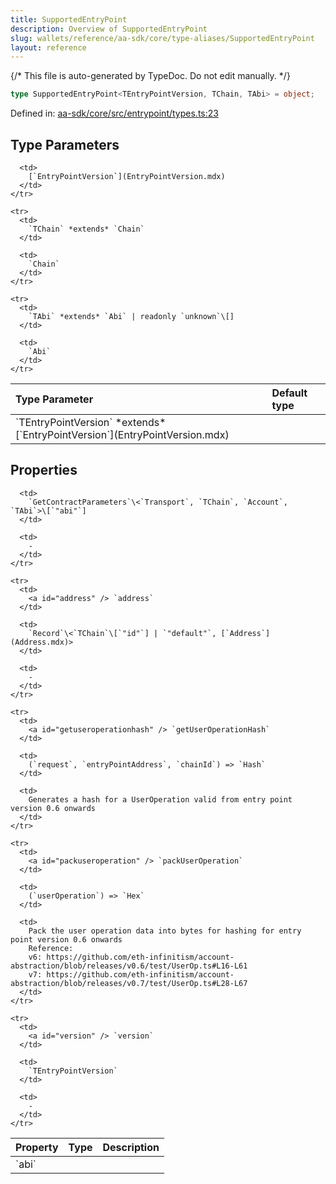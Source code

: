 ```yaml
---
title: SupportedEntryPoint
description: Overview of SupportedEntryPoint
slug: wallets/reference/aa-sdk/core/type-aliases/SupportedEntryPoint
layout: reference
---
```


{/* This file is auto-generated by TypeDoc. Do not edit manually. */}

```ts
type SupportedEntryPoint<TEntryPointVersion, TChain, TAbi> = object;
```

Defined in: [aa-sdk/core/src/entrypoint/types.ts:23](https://github.com/alchemyplatform/aa-sdk/blob/0cc60e9f694c242d91befdaa2f26cdec3ee389c5/aa-sdk/core/src/entrypoint/types.ts#L23)

## Type Parameters

<table>
  <thead>
    <tr>
      <th align="left">Type Parameter</th>
      <th align="left">Default type</th>
    </tr>
  </thead>

  <tbody>
    <tr>
      <td>
        `TEntryPointVersion` *extends* [`EntryPointVersion`](EntryPointVersion.mdx)
      </td>

      <td>
        [`EntryPointVersion`](EntryPointVersion.mdx)
      </td>
    </tr>

    <tr>
      <td>
        `TChain` *extends* `Chain`
      </td>

      <td>
        `Chain`
      </td>
    </tr>

    <tr>
      <td>
        `TAbi` *extends* `Abi` | readonly `unknown`\[]
      </td>

      <td>
        `Abi`
      </td>
    </tr>

  </tbody>
</table>

## Properties

<table>
  <thead>
    <tr>
      <th align="left">Property</th>
      <th align="left">Type</th>
      <th align="left">Description</th>
    </tr>
  </thead>

  <tbody>
    <tr>
      <td>
        <a id="abi" /> `abi`
      </td>

      <td>
        `GetContractParameters`\<`Transport`, `TChain`, `Account`, `TAbi`>\[`"abi"`]
      </td>

      <td>
        ‐
      </td>
    </tr>

    <tr>
      <td>
        <a id="address" /> `address`
      </td>

      <td>
        `Record`\<`TChain`\[`"id"`] | `"default"`, [`Address`](Address.mdx)>
      </td>

      <td>
        ‐
      </td>
    </tr>

    <tr>
      <td>
        <a id="getuseroperationhash" /> `getUserOperationHash`
      </td>

      <td>
        (`request`, `entryPointAddress`, `chainId`) => `Hash`
      </td>

      <td>
        Generates a hash for a UserOperation valid from entry point version 0.6 onwards
      </td>
    </tr>

    <tr>
      <td>
        <a id="packuseroperation" /> `packUserOperation`
      </td>

      <td>
        (`userOperation`) => `Hex`
      </td>

      <td>
        Pack the user operation data into bytes for hashing for entry point version 0.6 onwards
        Reference:
        v6: https://github.com/eth-infinitism/account-abstraction/blob/releases/v0.6/test/UserOp.ts#L16-L61
        v7: https://github.com/eth-infinitism/account-abstraction/blob/releases/v0.7/test/UserOp.ts#L28-L67
      </td>
    </tr>

    <tr>
      <td>
        <a id="version" /> `version`
      </td>

      <td>
        `TEntryPointVersion`
      </td>

      <td>
        ‐
      </td>
    </tr>

  </tbody>
</table>
